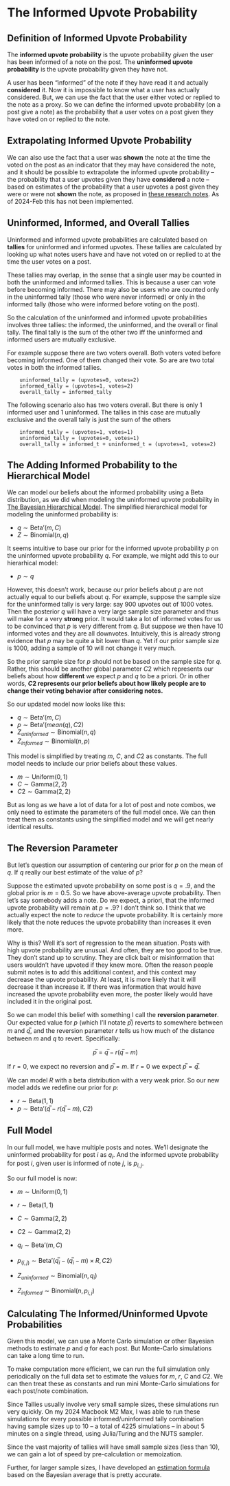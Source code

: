 # The Informed Upvote Probability

## Definition of Informed Upvote Probability

The **informed upvote probability** is the upvote probability *given* the user has been informed of a note on the post. The **uninformed upvote probability** is the upvote probability given they have not.

A user has been "informed" of the note if they have read it and actually **considered** it. Now it is impossible to know what a user has actually considered. But, we can use the fact that the user either voted or replied to the note as a proxy. So we can define the informed upvote probability (on a post give a note) as the probability that a user votes on a post given they have voted on or replied to the note.

## Extrapolating Informed Upvote Probability

We can also use the fact that a user was **shown** the note at the time the voted on the post as an indicator that they may have considered the note, and it should be possible to extrapolate the informed upvote probability -- the probability that a user upvotes given they have **considered** a note -- based on estimates of the probability that a user upvotes a post given they were or were not **shown** the note, as proposed in [these research notes](https://github.com/social-protocols/internal-wiki/blob/main/pages/research-notes/2024-02-06-informed-probability.md). As of 2024-Feb this has not been implemented.

## Uninformed, Informed, and Overall Tallies

Uninformed and informed upvote probabilities are calculated based on **tallies** for uninformed and informed upvotes. These tallies are calculated by looking up what notes users have and have not voted on or replied to at the time the user votes on a post.

These tallies may overlap, in the sense that a single user may be counted in both the uninformed and informed tallies. This is because a user can vote before becoming informed. There may also be users who are counted only in the uninformed tally (those who were never informed) or only in the informed tally (those who were informed before voting on the post). 

So the calculation of the uninformed and informed upvote probabilities involves three tallies: the informed, the uninformed, and the overall or final tally. The final tally is the sum of the other two iff the uninformed and informed users are mutually exclusive.

For example suppose there are two voters overall. Both voters voted before becoming informed. One of them changed their vote. So are are two total votes in both the informed tallies.

		uninformed_tally = (upvotes=0, votes=2)
		informed_tally = (upvotes=1, votes=2)
		overall_tally = informed_tally

The following scenario also has two voters overall. But there is only 1 informed user and 1 uninformed. The tallies in this case are mutually exclusive and the overall tally is just the sum of the others 

		informed_tally = (upvotes=1, votes=1)
		uninformed_tally = (upvotes=0, votes=1)
		overall_tally = informed_t + uninformed_t = (upvotes=1, votes=2)

## The Adding Informed Probability to the Hierarchical Model

We can model our beliefs about the informed probability using a Beta distribution, as we did when modeling the uninformed upvote probability in [The Bayesian Hierarchical Model](modeling-upvote-probability.html#the-bayesian-hierarchical-model). The simplified hierarchical model for modeling the uninformed probability is:

- $q \sim \text{Beta'}(m, C)$
- $Z \sim \text{Binomial}(n, q)$

It seems intuitive to base our prior for the informed upvote probability $p$ on the uninformed upvote probability $q$. For example, we might add this to our hierarhical model:

- $p \sim q$

However, this doesn't work, because our prior beliefs about $p$ are not actually equal to our beliefs about $q$. For example, suppose the sample size for the uninformed tally is very large: say 900 upvotes out of 1000 votes. Then the posterior $q$ will have a very large sample size parameter and thus will make for a very **strong** prior. It would take a lot of informed votes for us to be convinced that $p$ is very different from $q$. But suppose we then have 10 informed votes and they are all downvotes. Intuitively, this is already strong evidence that $p$ may be quite a bit lower than $q$. Yet if our prior sample size is 1000, adding a sample of 10 will not change it very much.

So the prior sample size for $p$ should not be based on the sample size for $q$. Rather, this should be another global parameter $C2$ which represents our beliefs about how **different** we expect $p$ and $q$ to be a priori. Or in other words, **$C2$ represents our prior beliefs about how likely people are to change their voting behavior after considering notes.** 

So our updated model now looks like this:

- $q \sim \text{Beta'}(m, C)$
- $p \sim \text{Beta'}(mean(q), C2)$
- $Z_{uninformed} \sim \text{Binomial}(n, q)$
- $Z_{informed} \sim \text{Binomial}(n, p)$

This model is simplified by treating $m$, $C$, and $C2$  as constants. The full model needs to include our prior beliefs about these values. 

- $m \sim \text{Uniform}(0, 1)$
- $C \sim \text{Gamma}(2, 2)$
- $C2 \sim \text{Gamma}(2, 2)$

But as long as we have a lot of data for a lot of post and note combos, we only need to estimate the parameters of the full model once. We can then treat them as constants using the simplified model and we will get nearly identical results.

## The Reversion Parameter 

But let's question our assumption of centering our prior for $p$ on the mean of $q$. If $q$ really our best estimate of the value of $p$? 

Suppose the estimated upvote probability on some post is $q=.9$, and the global prior is $m=0.5$. So we have above-average upvote probability. Then let's say somebody adds a note. Do we expect, a priori, that the informed upvote probability will remain at $p=.9$? I don't think so. I think that we actually expect the note to *reduce* the upvote probability. It is certainly more likely that the note reduces the upvote probability than increases it even more.

Why is this? Well it's sort of regression to the mean situation. Posts with high upvote probability are unusual. And often, they are too good to be true. They don't stand up to scrutiny. They are click bait or misinformation that users wouldn't have upvoted if they knew more. Often the reason people submit notes is to add this additional context, and this context may decrease the upvote probability. At least, it is more likely that it will decrease it than increase it. If there was information that would have increased the upvote probability even more, the poster likely would have included it in the original post.

So we can model this belief with something I call the **reversion parameter**. Our expected value for $p$ (which I'll notate $p̅$) reverts to somewhere between $m$ and $q̅$, and the reversion parameter $r$ tells us how much of the distance between $m$ and $q$ to revert. Specifically:

$$
	p̅ = q̅ - r(q̅ - m)
$$

If $r=0$, we expect no reversion and $p̅ = m$. If $r=0$ we expect $p̅ = q̅$.

We can model $R$ with a beta distribution with a very weak prior. So our new model adds we redefine our prior for $p$:

- $r \sim \text{Beta}(1, 1)$
- $p \sim \text{Beta'}(q̅ - r(q̅ - m), C2)$


## Full Model

In our full model, we have multiple posts and notes. We'll designate the uninformed probability for post $i$ as $q_i$. And the informed upvote probability for post $i$, given user is informed of note $j$, is $p_{i,j}$.

So our full model is now:

- $m \sim \text{Uniform}(0, 1)$
- $r \sim \text{Beta}(1, 1)$
- $C \sim \text{Gamma}(2, 2)$
- $C2 \sim \text{Gamma}(2, 2)$

- $q_i\sim \text{Beta'}(m, C)$
- $p_(i,j) \sim \text{Beta'}(q̅_i - (q̅_i - m)×R, C2)$
- $Z_{uninformed} \sim \text{Binomial}(n, q_i)$
- $Z_{informed} \sim \text{Binomial}(n, p_{i,j})$


## Calculating The Informed/Uninformed Upvote Probabilities

Given this model, we can use a Monte Carlo simulation or other Bayesian methods to estimate $p$ and $q$ for each post. But Monte-Carlo simulations can take a long time to run.

To make computation more efficient, we can run the full simulation only periodically on the full data set to estimate the values for $m$, $r$, $C$ and $C2$. We can then treat these as constants and run mini Monte-Carlo simulations for each post/note combination.

Since Tallies usually involve very small sample sizes, these simulations run very quickly. On my 2024 Macbook M2 Max, I was able to run these simulations for every possible  informed/uninformed tally combination having sample sizes up to 10 -- a total of 4225 simulations -- in about 5 minutes on a single thread, using Julia/Turing and the NUTS sampler. 

Since the vast majority of tallies will have small sample sizes (less than 10), we can gain a lot of speed by pre-calculation or memoization.

Further, for larger sample sizes, I have developed an [estimation formula](TODO: link to research notes) based on the Bayesian average that is pretty accurate.

